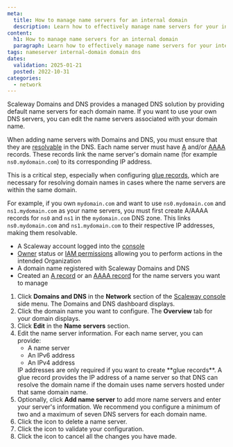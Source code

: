 ```yaml
---
meta:
  title: How to manage name servers for an internal domain
  description: Learn how to effectively manage name servers for your internal domains. This guide covers editing name server information, adding and removing name servers, and validating configurations through the intuitive Domains and DNS dashboard.
content:
  h1: How to manage name servers for an internal domain
  paragraph: Learn how to effectively manage name servers for your internal domains. This guide covers editing name server information, adding and removing name servers, and validating configurations through the intuitive Domains and DNS dashboard.
tags: nameserver internal-domain domain dns
dates:
  validation: 2025-01-21
  posted: 2022-10-31
categories:
  - network
---
```


Scaleway Domains and DNS provides a managed DNS solution by providing default name servers for each domain name. If you want to use your own DNS servers, you can edit the name servers associated with your domain name.

When adding name servers with Domains and DNS, you must ensure that they are [resolvable](/domains-and-dns/concepts/#domain-name-resolution) in the DNS. Each name server must have [A](/domains-and-dns/reference-content/understanding-dns-records/#a-record) and/or [AAAA](/domains-and-dns/reference-content/understanding-dns-records/#aaaa-record) records. These records link the name server's domain name (for example `ns0.mydomain.com`) to its corresponding IP address.

This is a critical step, especially when configuring [glue records](/domains-and-dns/concepts/#glue-record), which are necessary for resolving domain names in cases where the name servers are within the same domain.

For example, if you own `mydomain.com` and want to use `ns0.mydomain.com` and `ns1.mydomain.com` as your name servers, you must first create A/AAAA records for `ns0` and `ns1` in the `mydomain.com` DNS zone. This links `ns0.mydomain.com` and `ns1.mydomain.com` to their respective IP addresses, making them resolvable.

<Macro id="requirements" />

- A Scaleway account logged into the [console](https://console.scaleway.com)
- [Owner](/iam/concepts/#owner) status or [IAM permissions](/iam/concepts/#permission) allowing you to perform actions in the intended Organization
- A domain name registered with Scaleway Domains and DNS
- Created an [A record](/domains-and-dns/reference-content/understanding-dns-records/#a-record) or an [AAAA record](/domains-and-dns/reference-content/understanding-dns-records/#aaaa-record) for the name servers you want to manage

1. Click **Domains and DNS** in the **Network** section of the [Scaleway console](https://console.scaleway.com) side menu. The Domains and DNS dashboard displays.
2. Click the domain name you want to configure. The **Overview** tab for your domain displays.
3. Click **Edit** in the **Name servers** section.
4. Edit the name server information. For each name server, you can provide:
    * A name server
    * An IPv6 address
    * An IPv4 address
    <Message type="tip">
      IP addresses are only required if you want to create **glue records**. A glue record provides the IP address of a name server so that DNS can resolve the domain name if the domain uses name servers hosted under that same domain name.
    </Message>
5. Optionally, click **Add name server** to add more name servers and enter your server's information.
    <Message type="tip">
      We recommend you configure a minimum of two and a maximum of seven DNS servers for each domain name.
    </Message>
6. Click the <Icon name="delete" /> icon to delete a name server.
7. Click the <Icon name="validate" /> icon to validate your configuration.
8. Click the <Icon name="cancel" /> icon to cancel all the changes you have made.


